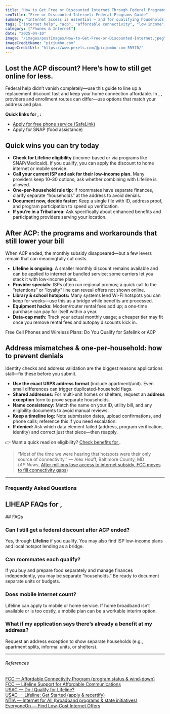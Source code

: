 ```yaml
---
title: "How to Get Free or Discounted Internet Through Federal Programs"
seoTitle: "Free or Discounted Internet: Federal Programs Guide"
summary: "Internet access is essential — and for qualifying households, it can be free or heavily discounted. This article explains how the Affordable Connectivity Program (ACP) works and how to apply for monthly savings on broadband service."
tags: ["internet help", "acp", "affordable connectivity", "low income", "broadband"]
category: ["Phones & Internet"]
date: "2025-04-10"
image: "/images/postImages/How-to-Get-Free-or-Discounted-Internet.jpeg"
imageCreditName: "picjumbo.com"
imageCreditUrl: "https://www.pexels.com/@picjumbo-com-55570/"
---
```


## Lost the ACP discount? Here’s how to still get online for less.

Federal help didn’t vanish completely—use this guide to line up a replacement discount fast and keep your home connection affordable. <IfLocation>In <City/>, <State/>, providers and enrollment routes can differ—use options that match your address and plan.</IfLocation>

<BenefitsCtaBanner />

<IfLocation>
<div className="not-prose my-12 p-4 rounded-xl border-[3px] bg-muted">
  <p className="mb-2"><strong>Quick links for <City/>, <State/>:</strong></p>
  <ul className="list-disc ml-5 space-y-1">
    <li><a href="https://freesmartphone.net/promo?code=free&utm_source=mygovblog&utm_medium=affiliate&utm_campaign=affiliate_cta&utm_content=SafeLink" target="_blank" rel="noopener noreferrer">Apply for free phone service (SafeLink)</a></li>
    <li><ResourceLink name="snap">Apply for SNAP (food assistance)</ResourceLink></li>
  </ul>
</div>
</IfLocation>

## Quick wins you can try today
- **Check for Lifeline eligibility** (income-based or via programs like SNAP/Medicaid). If you qualify, you can apply the discount to home internet or mobile service.
- **Call your current ISP and ask for their low-income plan.** Many providers keep $10–$30 options; ask whether combining with Lifeline is allowed.
- **One-per-household rule tip:** If roommates have separate finances, clarify separate “households” at the address to avoid denials.
- **Document now, decide faster:** Keep a single file with ID, address proof, and program participation to speed up verification.
- **If you’re in a Tribal area:** Ask specifically about enhanced benefits and participating providers serving your location.

## After ACP: the programs and workarounds that still lower your bill
When ACP ended, the monthly subsidy disappeared—but a few levers remain that can meaningfully cut costs.
- **Lifeline is ongoing:** A smaller monthly discount remains available and can be applied to internet or bundled service; some carriers let you stack it with low-income plans.
- **Provider specials:** ISPs often run regional promos; a quick call to the “retentions” or “loyalty” line can reveal offers not shown online.
- **Library & school hotspots:** Many systems lend Wi-Fi hotspots you can keep for weeks—use this as a bridge while benefits are processed.
- **Equipment hacks:** Modem/router rental fees add up; a one-time purchase can pay for itself within a year.
- **Data-cap math:** Track your actual monthly usage; a cheaper tier may fit once you remove rental fees and autopay discounts kick in.

<CrossLink href="./free-cell-phones-and-wireless-plans-do-you-qualify-for-lifeline-or-acp">Free Cell Phones and Wireless Plans: Do You Qualify for Safelink or ACP</CrossLink>

## Address mismatches & one-per-household: how to prevent denials
Identity checks and address validation are the biggest reasons applications stall—fix these before you submit.
- **Use the exact USPS address format** (include apartment/unit). Even small differences can trigger duplicated-household flags.
- **Shared addresses:** For multi-unit homes or shelters, request an **address exception** form to prove separate households.
- **Name consistency:** Match the name on your ID, utility bill, and any eligibility documents to avoid manual reviews.
- **Keep a timeline log:** Note submission dates, upload confirmations, and phone calls; reference this if you need escalation.
- **If denied:** Ask which data element failed (address, program verification, identity) and correct just that piece—then reapply.

<IfLocation>
<div className="mt-3">👉 Want a quick read on eligibility? <a href="/tools/check-benefits" className="underline">Check benefits for <City/></a>.</div>
</IfLocation>

> “Most of the time we were hearing that hotspots were their only source of connectivity.”
> — Alex Houff, Baltimore County, MD  
(*AP News*, [After millions lose access to internet subsidy, FCC moves to fill connectivity gaps](https://apnews.com/article/wifi-broadband-rosenworcel-322f16a1c7f510df4e45f02d1e7c09da))

---

### Frequently Asked Questions

<IfLocation>
  <h2>LIHEAP FAQs for <City/>, <State/></h2>
  <ResourceLink name="liheap" field="faqs" />
</IfLocation>

<IfNoLocation>
## FAQs 

### Can I still get a federal discount after ACP ended?
Yes, through **Lifeline** if you qualify. You may also find ISP low-income plans and local hotspot lending as a bridge.

### Can roommates each qualify?
If you buy and prepare food separately and manage finances independently, you may be separate “households.” Be ready to document separate units or budgets.

### Does mobile internet count?
Lifeline can apply to mobile or home service. If home broadband isn’t available or is too costly, a mobile plan can be a workable interim option.

### What if my application says there’s already a benefit at my address?
Request an address exception to show separate households (e.g., apartment splits, informal units, or shelters).
</IfNoLocation>

---
###### References

<div className="references">
<a href="https://www.fcc.gov/affordable-connectivity-program" target="_blank" rel="noopener noreferrer">FCC — Affordable Connectivity Program (program status & wind-down)</a><br />
<a href="https://www.fcc.gov/lifeline-consumers" target="_blank" rel="noopener noreferrer">FCC — Lifeline Support for Affordable Communications</a><br />
<a href="https://www.lifelinesupport.org/do-i-qualify/" target="_blank" rel="noopener noreferrer">USAC — Do I Qualify for Lifeline?</a><br />
<a href="https://www.usac.org/lifeline/get-started/" target="_blank" rel="noopener noreferrer">USAC — Lifeline: Get Started (apply & recertify)</a><br />
<a href="https://www.internetforall.gov/" target="_blank" rel="noopener noreferrer">NTIA — Internet for All (broadband programs & state initiatives)</a><br />
<a href="https://www.everyoneon.org/find-offers" target="_blank" rel="noopener noreferrer">EveryoneOn — Find Low-Cost Internet Offers</a><br />
</div>